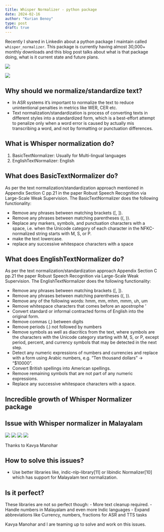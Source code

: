 ```yaml
---
title: Whisper Normalizer - python package
date: 2024-02-16
author: "Kurian Benoy"
type: post
draft: true
---
```


Recently I shared in Linkedin about a python package I maintain called `whisper_normalizer`.
This package is currently having almost 30,000+ monthly downloads and this blog post talks
about what is that package doing, what is it current state and future plans.

![](whisper_normalizer/Picture5.png)


![](whisper_normalizer/No_of_downloads.png)


## Why should we normalize/standardize text?

- In ASR systems it’s important to normalize the text to reduce unintentional penalties in metrics like WER, CER etc.
- Text normalization/standardization is process of converting texts in different styles into a standardized form, which is a best-effort attempt to penalize only when a word error is caused by actually mis transcribing a word, and not by formatting or punctuation differences.


## What is Whisper normalization do?

1. BasicTextNormalizer: Usually for Multi-lingual languages
2. EnglishTextNormalizer: English

## What does BasicTextNormalizer do?

As per the text normalization/standardization approach mentioned in Appendix Section C pp.21 in the paper Robust Speech Recognition via Large-Scale Weak Supervision. The BasicTextNormalizer does the following functionality:

- Remove any phrases between matching brackets ([, ]).
- Remove any phrases between matching parentheses ((, )).
- Replace any markers, symbols, and punctuation characters with a space, i.e. when the Unicode category of each character in the NFKC-normalized string starts with M, S, or P.
- make the text lowercase.
- replace any successive whitespace characters with a space

## What does EnglishTextNormalizer do?

As per the text normalization/standardization approach Appendix Section C pp.21 the paper Robust Speech Recognition via Large-Scale Weak Supervision. The EnglishTextNormalizer does the following functionality:

- Remove any phrases between matching brackets ([, ]).
- Remove any phrases between matching parentheses ((, )).
- Remove any of the following words: hmm, mm, mhm, mmm, uh, um
- Remove whitespace characters that comes before an apostrophe ’
- Convert standard or informal contracted forms of English into the original form.
- Remove commas (,) between digits
- Remove periods (.) not followed by numbers
- Remove symbols as well as diacritics from the text, where symbols are the characters with the Unicode category starting with M, S, or P, except period, percent, and currency symbols that may be detected in the next step.
- Detect any numeric expressions of numbers and currencies and replace with a form using Arabic numbers, e.g. “Ten thousand dollars” → “$10000”.
- Convert British spellings into American spellings.
- Remove remaining symbols that are not part of any numeric expressions.
- Replace any successive whitespace characters with a space.

## Incredible growth of Whisper Normalizer package



## Issue with Whisper normalizer in Malayalam

![](whisper_normalizer/Picture1.png)
![](whisper_normalizer/Picture2.png)
![](whisper_normalizer/Picture3.png)
![](whisper_normalizer/Picture4.png)

Thanks to Kavya Manohar

## How to solve this issues?

- Use better libraries like, indic-nlp-library[11] or libindic Normalizer[10]  which has support for Malayalam text normalization.


## Is it perfect?

These libraries are not so perfect though:
- More text cleanup required.
- Handle numbers in Malayalam and even more Indic languages
- Expand abbreviations like Currency, numbers, fractions for ASR and TTS tasks


Kavya Manohar and I are teaming up to solve and work on this issues.


